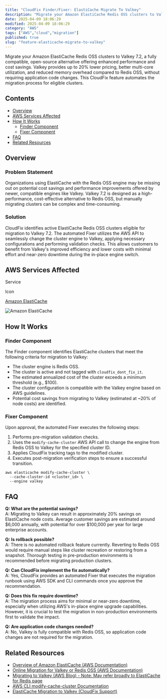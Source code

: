 ```yaml
---
title: "CloudFix Finder/Fixer: ElastiCache Migrate To Valkey"
description: "Migrate your Amazon ElastiCache Redis OSS clusters to Valkey 7.2, a fully compatible, open-source alternative offering enhanced performance and cost savings. Va..."
date: 2025-04-09 18:06:29
modified: 2025-04-09 18:06:29
category: "AWS"
tags: ["AWS","cloud","migration"]
published: true
slug: "feature-elasticache-migrate-to-valkey"
---
```


Migrate your Amazon ElastiCache Redis OSS clusters to Valkey 7.2, a fully compatible, open-source alternative offering enhanced performance and cost savings. Valkey provides up to 20% lower pricing, better multi-core utilization, and reduced memory overhead compared to Redis OSS, without requiring application code changes. This CloudFix feature automates the migration process for eligible clusters.

## Contents

-   [Overview](#overview)
-   [AWS Services Affected](#aws-services-affected)
-   [How It Works](#how-it-works)
    -   [Finder Component](#finder-component)
    -   [Fixer Component](#fixer-component)
-   [FAQ](#faq)
-   [Related Resources](#related-resources)

## Overview

### Problem Statement

Organizations using ElastiCache with the Redis OSS engine may be missing out on potential cost savings and performance improvements offered by newer, compatible engines like Valkey. Valkey 7.2 is designed as a high-performance, cost-effective alternative to Redis OSS, but manually migrating clusters can be complex and time-consuming.

### Solution

CloudFix identifies active ElastiCache Redis OSS clusters eligible for migration to Valkey 7.2. The automated Fixer utilizes the AWS API to seamlessly change the cluster engine to Valkey, applying necessary configurations and performing validation checks. This allows customers to benefit from Valkey's improved efficiency and lower costs with minimal effort and near-zero downtime during the in-place engine switch.

## AWS Services Affected

Service

Icon

[Amazon ElastiCache](https://docs.aws.amazon.com/AmazonElastiCache/latest/dg/WhatIs.html)

![Amazon ElastiCache](/media/uploads/ElastiCache.svg)

## How It Works

### Finder Component

The Finder component identifies ElastiCache clusters that meet the following criteria for migration to Valkey:

-   The cluster engine is Redis OSS.
-   The cluster is active and not tagged with `cloudfix_dont_fix_it`.
-   The estimated annualized cost of the cluster exceeds a minimum threshold (e.g., $100).
-   The cluster configuration is compatible with the Valkey engine based on AWS guidelines.
-   Potential cost savings from migrating to Valkey (estimated at ~20% of node costs) are identified.

### Fixer Component

Upon approval, the automated Fixer executes the following steps:

1.  Performs pre-migration validation checks.
2.  Uses the `modify-cache-cluster` AWS API call to change the engine from Redis OSS to Valkey for the specified cluster ID.
3.  Applies CloudFix tracking tags to the modified cluster.
4.  Executes post-migration verification steps to ensure a successful transition.

```
aws elasticache modify-cache-cluster \
  --cache-cluster-id <cluster_id> \
  --engine valkey
```

## FAQ

**Q: What are the potential savings?**  
A: Migrating to Valkey can result in approximately 20% savings on ElastiCache node costs. Average customer savings are estimated around $6,000 annually, with potential for over $100,000 per year for large enterprise accounts.

**Q: Is rollback possible?**  
A: There is no automated rollback feature currently. Reverting to Redis OSS would require manual steps like cluster recreation or restoring from a snapshot. Thorough testing in pre-production environments is recommended before migrating production clusters.

**Q: Can CloudFix implement the fix automatically?**  
A: Yes, CloudFix provides an automated Fixer that executes the migration runbook using AWS SDK and CLI commands once you approve the recommendation.

**Q: Does this fix require downtime?**  
A: The migration process aims for minimal or near-zero downtime, especially when utilizing AWS's in-place engine upgrade capabilities. However, it is crucial to test the migration in non-production environments first to validate the impact.

**Q: Are application code changes needed?**  
A: No, Valkey is fully compatible with Redis OSS, so application code changes are not required for the migration.

## Related Resources

-   [Overview of Amazon ElastiCache (AWS Documentation)](https://docs.aws.amazon.com/AmazonElastiCache/latest/dg/WhatIs.html)
-   [Online Migration for Valkey or Redis OSS (AWS Documentation)](https://docs.aws.amazon.com/AmazonElastiCache/latest/dg/OnlineMigration.html)
-   [Migrating to Valkey (AWS Blog) - Note: May refer broadly to ElastiCache for Redis page](https://aws.amazon.com/elasticache/redis/)
-   [AWS CLI modify-cache-cluster Documentation](https://docs.aws.amazon.com/cli/latest/reference/elasticache/modify-cache-cluster.html)
-   [ElastiCache Migration to Valkey (CloudFix Support)](https://support.cloudfix.com/article/123394-elasticache-migration-to-valkey)
